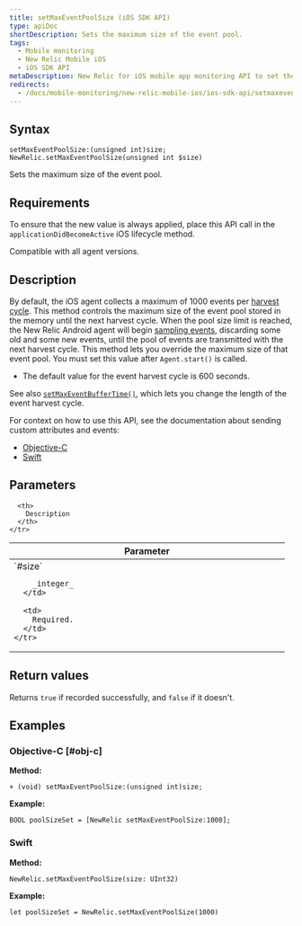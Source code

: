 ```yaml
---
title: setMaxEventPoolSize (iOS SDK API)
type: apiDoc
shortDescription: Sets the maximum size of the event pool.
tags:
  - Mobile monitoring
  - New Relic Mobile iOS
  - iOS SDK API
metaDescription: New Relic for iOS mobile app monitoring API to set the maximum event pool size.
redirects:
  - /docs/mobile-monitoring/new-relic-mobile-ios/ios-sdk-api/setmaxeventpoolsize-ios-sdk-api
---
```


## Syntax

```
setMaxEventPoolSize:(unsigned int)size;
NewRelic.setMaxEventPoolSize(unsigned int $size)
```

Sets the maximum size of the event pool.

## Requirements

To ensure that the new value is always applied, place this API call in the `applicationDidBecomeActive` iOS lifecycle method.

Compatible with all agent versions.

## Description

By default, the iOS agent collects a maximum of 1000 events per [harvest cycle](/docs/accounts-partnerships/education/getting-started-new-relic/glossary#harvest-cycle). 
This method controls the maximum size of the event pool stored in the memory until the next harvest cycle. When the pool size limit is reached, the New Relic Android agent will begin [sampling events](/docs/agents/manage-apm-agents/agent-data/new-relic-events-limits-sampling), discarding some old and some new events, until the pool of events are transmitted with the next harvest cycle. 
This method lets you override the maximum size of that event pool. You must set this value after `Agent.start()` is called.

* The default value for the event harvest cycle is 600 seconds. 

See also [`setMaxEventBufferTime()`](/docs/mobile-monitoring/new-relic-mobile-ios/ios-sdk-api/setmaxeventbuffertime-ios-sdk-api), which lets you change the length of the event harvest cycle.

For context on how to use this API, see the documentation about sending custom attributes and events:

* [Objective-C](/docs/mobile-monitoring/new-relic-mobile-ios/install-configure/work-ios-sdk-api#objc-custom-att-events)
* [Swift](/docs/mobile-monitoring/new-relic-mobile-ios/install-configure/work-ios-sdk-api#swift-custom-att-events)

## Parameters

<table>
  <thead>
    <tr>
      <th width="25%">
        Parameter
      </th>

      <th>
        Description
      </th>
    </tr>
  </thead>

  <tbody>
    <tr>
      <td>
        `#size`

        _integer_
      </td>

      <td>
        Required.
      </td>
    </tr>
  </tbody>
</table>

## Return values

Returns `true` if recorded successfully, and `false` if it doesn't.

## Examples

### Objective-C [#obj-c]

**Method:**

```
+ (void) setMaxEventPoolSize:(unsigned int)size;
```

**Example:**

```
BOOL poolSizeSet = [NewRelic setMaxEventPoolSize:1000];
```

### Swift

**Method:**

```
NewRelic.setMaxEventPoolSize(size: UInt32)
```

**Example:**

```
let poolSizeSet = NewRelic.setMaxEventPoolSize(1000)
```
